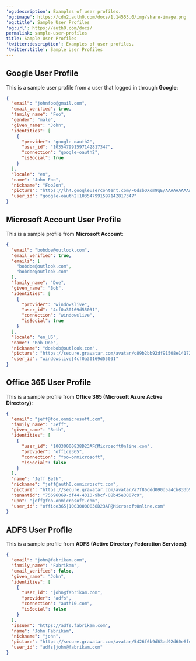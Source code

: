 ---
'og:description': Examples of user profiles.
'og:image': https://cdn2.auth0.com/docs/1.14553.0/img/share-image.png
'og:title': Sample User Profiles
'og:url': https://auth0.com/docs/
permalink: sample-user-profiles
title: Sample User Profiles
'twitter:description': Examples of user profiles.
'twitter:title': Sample User Profiles
---
## Google User Profile

This is a sample user profile from a user that logged in through **Google**:

```json lines
{
  "email": "johnfoo@gmail.com",
  "email_verified": true,
  "family_name": "Foo",
  "gender": "male",
  "given_name": "John",
  "identities": [
    {
      "provider": "google-oauth2",
      "user_id": "103547991597142817347",
      "connection": "google-oauth2",
      "isSocial": true
    }
  ],
  "locale": "en",
  "name": "John Foo",
  "nickname": "FooJon",
  "picture": "https://lh4.googleusercontent.com/-OdsbOXom9qE/AAAAAAAAAAI/AAAAAAAAADU/_j8SzYTOJ4I/photo.jpg",
  "user_id": "google-oauth2|103547991597142817347"
}
```






## Microsoft Account User Profile

This is a sample profile from **Microsoft Account**:

```json lines
{
  "email": "bobdoe@outlook.com",
  "email_verified": true,
  "emails": [
    "bobdoe@outlook.com",
    "bobdoe@outlook.com"
  ],
  "family_name": "Doe",
  "given_name": "Bob",
  "identities": [
    {
      "provider": "windowslive",
      "user_id": "4cf0a30169d55031",
      "connection": "windowslive",
      "isSocial": true
    }
  ],
  "locale": "en_US",
  "name": "Bob Doe",
  "nickname": "doebob@outlook.com",
  "picture": "https://secure.gravatar.com/avatar/c89b2bb92df91508e14172097a5e17da?s=480&r=pg&d=https%3A%2F%2Fssl.gstatic.com%2Fs2%2Fprofiles%2Fimages%2Fsilhouette80.png",
  "user_id": "windowslive|4cf0a30169d55031"
}
```






## Office 365 User Profile

This is a sample profile from **Office 365 (Microsoft Azure Active Directory)**:

```json lines
{
  "email": "jeff@foo.onmicrosoft.com",
  "family_name": "Jeff",
  "given_name": "Beth",
  "identities": [
    {
      "user_id": "10030000838D23AF@MicrosoftOnline.com",
      "provider": "office365",
      "connection": "foo-onmicrosoft",
      "isSocial": false
    }
  ],
  "name": "Jeff Beth",
  "nickname": "jeff@auth0.onmicrosoft.com",
  "picture": "https://secure.gravatar.com/avatar/a7f86ddd090d5a4cb833b97baab2aca1?s=480&r=pg&d=https%3A%2F%2Fssl.gstatic.com%2Fs2%2Fprofiles%2Fimages%2Fsilhouette80.png",
  "tenantid": "75696069-df44-4310-9bcf-08b45e3007c9",
  "upn": "jeff@foo.onmicrosoft.com",
  "user_id": "office365|10030000838D23AF@MicrosoftOnline.com"
}
```






## ADFS User Profile

This is a sample profile from **ADFS (Active Directory Federation Services)**:

```json lines
{
  "email": "john@fabrikam.com",
  "family_name": "Fabrikam",
  "email_verified": false,
  "given_name": "John",
  "identities": [
    {
      "user_id": "john@fabrikam.com",
      "provider": "adfs",
      "connection": "auth10.com",
      "isSocial": false
    }
  ],
  "issuer": "https://adfs.fabrikam.com",
  "name": "John Fabrikam",
  "nickname": "john",
  "picture": "https://secure.gravatar.com/avatar/5426f6b9d63ad92d60e6fe9fdf83aa21?s=480&r=pg&d=https%3A%2F%2Fssl.gstatic.com%2Fs2%2Fprofiles%2Fimages%2Fsilhouette80.png",
  "user_id": "adfs|john@fabrikam.com"
}
```



